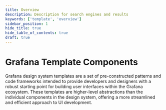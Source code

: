 ```yaml
---
title: Overview
description: Description for search engines and results
keywords: ['template', 'overview']
sidebar_position: 1
hide_title: true
hide_table_of_contents: true
draft: true
---
```


# Grafana Template Components

Grafana design system templates are a set of pre-constructed patterns and code frameworks intended to provide developers and designers with a robust starting point for building user interfaces within the Grafana ecosystem. These templates are higher-level abstractions than the individual components in the design system, offering a more streamlined and efficient approach to UI development.
